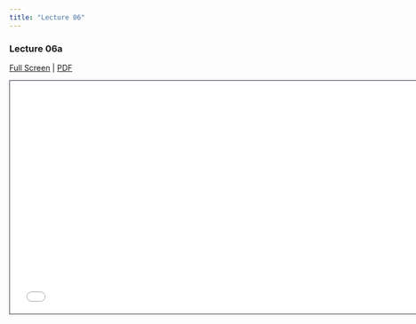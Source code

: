 ```yaml
---
title: "Lecture 06"
---
```


### Lecture 06a
[Full Screen](lecture-06.qmd) | [PDF]() 

```{=html}
<iframe class="slide-deck" src="lecture-06.html" height="420" width="747" style="border: 1px solid #2e3846;"></iframe>
```

